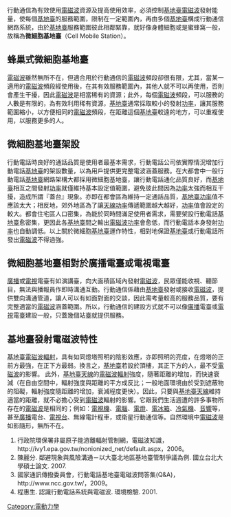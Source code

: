 行動通信為有效使用[[電磁波|電磁波]]資源及提高使用效率，必須控制[[基地臺|基地臺]][[電磁波|電磁波]]發射能量，使每個[[基地臺|基地臺]]的服務範圍，限制在一定範圍內，再由多個[[基地臺|基地臺]]構成行動通信網路系統，由於[[基地臺|基地臺]]服務範圍彼此相鄰緊靠，就好像身體細胞或是蜜蜂窩一般，故稱為'''微細胞基地臺'''（Cell Mobile Station）。
==蜂巢式微細胞基地臺==
[[電磁波|電磁波]]雖然無所不在，但適合用於行動通信的[[電磁波|電磁波]]頻段卻很有限，尤其，當某一適用的[[電磁波|電磁波]]頻段經使用後，在其有效服務範圍內，其他人就不可以再使用，否則會產生干擾，因此[[電磁波|電磁波]]是相當稀有的資源；此外，每個[[電磁波|電磁波]]頻段，可以服務的人數是有限的，為有效利用稀有資源，[[基地臺|基地臺]]通常採取較小的發射[[功率|功率]]，讓其服務範圍縮小，以方便相同的[[電磁波|電磁波]]頻段，在距離這個[[基地臺|基地臺]]較遠的地方，可以重複使用，以服務更多的人。
<!-- 檔案不存在 [[File:The_structure_of_cell_mobile_station.jpg|center]] -->
==微細胞基地臺架設==
行動電話時良好的通話品質是使用者最基本需求，行動電話公司依實際情況增加行動電話[[基地臺|基地臺]]的架設數量，以為用戶提供更完整電波涵蓋服務。在大都會中一般行動電話[[基地臺|基地臺]]網路架構大都採用微細胞基地臺，讓行動電話通化品質良好，而[[基地臺|基地臺]]相互之間發射[[功率|功率]]就僅維持基本設定值範圍，避免彼此間因為[[功率|功率]]太強而相互干擾，造成所謂『蓋台』現象。亦即在都會區為維持一定通話品質，[[基地臺|基地臺]][[功率|功率]]值不應該太大；相反地，郊外地區為了讓[[天線|天線]][[功率|功率]]傳遞範圍越大越好，[[功率|功率]]值會設定的較大。都會住宅區人口密集，為能於同時間滿足使用者需求，需要架設行動電話[[基地臺|基地臺]]愈密集，更因此各[[基地臺|基地臺]]間之輸出[[電磁波|電磁波]][[功率|功率]]會愈低，而行動電話本身發射[[功率|功率]]也自動調低。以上關於微細胞[[基地臺|基地臺]]運作特性，相對地保證[[基地臺|基地臺]]或行動電話所發出[[電磁波|電磁波]]不得過強。
==微細胞基地臺相對於廣播電臺或電視電臺==
[[廣播|廣播]]或[[電視|電視]]電臺有如演講臺，向大面積區域內發射[[電磁波|電磁波]]，民眾僅能收視、聽節目，無法與播報員作即時溝通互動。行動通信係藉由[[基地臺|基地臺]]發射或接收[[電磁波|電磁波]]，提供雙向溝通管道，讓人可以有如面對面的交談，因此需考量較高的服務品質，要有完整適當的[[電磁波|電磁波]]涵蓋範圍。所以，行動通信的建設方式就不可以像[[廣播|廣播]]電臺或[[電視|電視]]電臺建設一般，只蓋幾個站臺就提供服務。
==基地臺發射電磁波特性==
[[基地臺|基地臺]][[電磁波|電磁波]][[輻射|輻射]]，具有如同燈塔照明的陰影效應，亦即照明的亮度，在燈塔的正前方最強，在正下方最弱。換言之，[[基地臺|基地臺]]若設於頂樓，其正下方的人，最不受[[電磁波|電磁波]]的影響。
此外，[[基地臺|基地臺]][[天線|天線]]的[[電磁波|電磁波]][[輻射|輻射]]強度，隨著距離的增加，而快速衰減（在自由空間中，輻射強度與距離的平方成反比；一般地面環境由於受到遮蔽物的阻礙，輻射強度隨距離的增加，衰減程度更快）。因此，只要與[[基地臺|基地臺]][[天線|天線]]維持適當的距離，就不必擔心受到[[電磁波|電磁波]]輻射的影響。它跟我們生活週遭的許多事物所存在的[[電磁波|電磁波]]是相同的；例如：[[電視機|電視機]]、[[電腦|電腦]]、[[電燈|電燈]]、[[電冰箱|電冰箱]]、[[冷氣機|冷氣機]]、[[音響|音響]]等，甚至[[廣播|廣播]]電台、[[電視台|電視台]]、無線電計程車，或衛星行動通信等。自然環境中[[電磁波|電磁波]]是如影隨形，無所不在。
<!-- 檔案不存在 [[File:The_shadow_effect_of_the_microwave_of_cell_mobile_station.jpg|center]] -->
# 行政院環保署非屬原子能游離輻射管制網，電磁波知識，http://ivy1.epa.gov.tw/nonionized_net/default.aspx，2006。{{Dead link|date=2018年7月 |bot=InternetArchiveBot |fix-attempted=no }}
# 陳麗分. 鄰避現象與風險溝通－以大臺北地區基地臺管制爭議為例. 國立台北大學碩士論文. 2007.
# 國家通訊傳撥委員會，行動電話基地臺電磁波問答集(Q&A)，http://www.ncc.gov.tw/，2009。{{Dead link|date=2018年7月 |bot=InternetArchiveBot |fix-attempted=no }}
# 程惠生. 認識行動電話系統與電磁波. 環境檢驗. 2001.

[[Category:電動力學|Category:電動力學]]